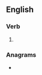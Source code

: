 ==English==

===Verb===
{{head|en|present participle}}

# {{present participle of|outline|lang=en|nocat=1}}

===Anagrams===
* {{anagrams|en|a=giilnnotu|untoiling}}